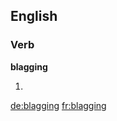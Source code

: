 ==English==

===Verb===
'''blagging'''

# {{present participle of|blag}}
{{count page|[[Wiktionary:Page count]]}}

[[de:blagging]]
[[fr:blagging]]